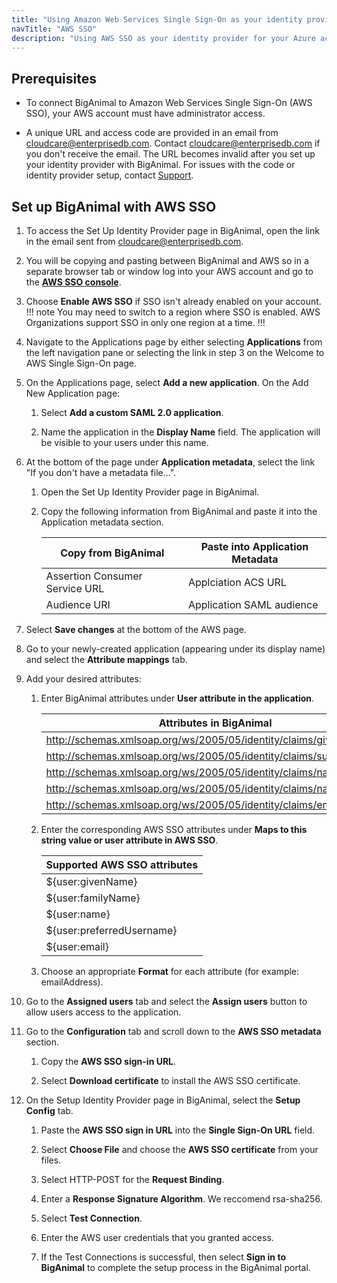 ```yaml
---
title: "Using Amazon Web Services Single Sign-On as your identity provider"
navTitle: "AWS SSO"
description: "Using AWS SSO as your identity provider for your Azure account"
---
```


## Prerequisites

- To connect BigAnimal to Amazon Web Services Single Sign-On (AWS SSO), your AWS account must have administrator access. 

- A unique URL and access code are provided in an email from cloudcare@enterprisedb.com. Contact [cloudcare@enterprisedb.com](mailto:cloudcare@enterprisedb.com) if you don't receive the email. The URL becomes invalid after you set up your identity provider with BigAnimal. For issues with the code or identity provider setup, contact [Support](/biganimal/release/overview/support).

## Set up BigAnimal with AWS SSO

1. To access the Set Up Identity Provider page in BigAnimal, open the link in the email sent from cloudcare@enterprisedb.com.
1. You will be copying and pasting between BigAnimal and AWS so in a separate browser tab or window log into your AWS account and go to the [**AWS SSO console**](https://console.aws.amazon.com/singlesignon).
1. Choose **Enable AWS SSO** if SSO isn't already enabled on your account. 
   !!! note
   You may need to switch to a region where SSO is enabled. AWS Organizations support SSO in only one region at a time.
   !!!
1. Navigate to the Applications page by either selecting **Applications** from the left navigation pane or selecting the link in step 3 on the Welcome to AWS Single Sign-On page.
1. On the Applications page, select **Add a new application**. On the Add New Application page:
   1. Select **Add a custom SAML 2.0 application**.

   1. Name the application in the **Display Name** field. The application will be visible to your users under this name.
1. At the bottom of the page under **Application metadata**, select the link "If you don't have a metadata file...".
   1. Open the Set Up Identity Provider page in BigAnimal. 

   2. Copy the following information from BigAnimal and paste it into the Application metadata section. 

      | Copy from BigAnimal            | Paste into Application Metadata |
      | ------------------------------ | ------------------------------- |
      | Assertion Consumer Service URL | Applciation ACS URL             |
      | Audience URI                   | Application SAML audience       |

1. Select **Save changes** at the bottom of the AWS page. 
1. Go to your newly-created application (appearing under its display name) and select the **Attribute mappings** tab. 
1. Add your desired attributes:
   1. Enter BigAnimal attributes under **User attribute in the application**.

      | Attributes in BigAnimal                                              |
      | -------------------------------------------------------------------- |
      | http://schemas.xmlsoap.org/ws/2005/05/identity/claims/givenname      |
      | http://schemas.xmlsoap.org/ws/2005/05/identity/claims/surname        |
      | http://schemas.xmlsoap.org/ws/2005/05/identity/claims/name           |
      | http://schemas.xmlsoap.org/ws/2005/05/identity/claims/nameidentifier |
      | http://schemas.xmlsoap.org/ws/2005/05/identity/claims/emailaddress   |

   2. Enter the corresponding AWS SSO attributes under **Maps to this string value or user attribute in AWS SSO**.

      | Supported AWS SSO attributes |
      | ---------------------------- |
      | ${user:givenName}            |
      | ${user:familyName}           |
      | ${user:name}                 |
      | ${user:preferredUsername}    |
      | ${user:email}                |

   3. Choose an appropriate **Format** for each attribute (for example: emailAddress).  
1. Go to the **Assigned users** tab and select the **Assign users** button to allow users access to the application. 
1. Go to the **Configuration** tab and scroll down to the **AWS SSO metadata** section. 
   1. Copy the **AWS SSO sign-in URL**.

   2. Select **Download certificate** to install the AWS SSO certificate.
1. On the Setup Identity Provider page in BigAnimal, select the **Setup Config** tab. 
   1. Paste the **AWS SSO sign in URL** into the **Single Sign-On URL** field. 
   
   1. Select **Choose File** and choose the **AWS SSO certificate** from your files. 
   1. Select HTTP-POST for the **Request Binding**.
   1. Enter a **Response Signature Algorithm**. We reccomend rsa-sha256.
   1. Select **Test Connection**.
   1. Enter the AWS user credentials that you granted access. 
   1. If the Test Connections is successful, then select **Sign in to BigAnimal** to complete the setup process in the BigAnimal portal.
